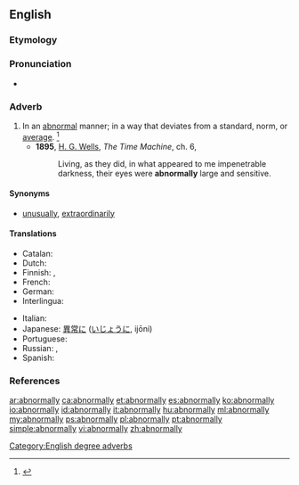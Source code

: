 ==English==

===Etymology===
{{suffix|abnormal|ly}}

===Pronunciation===
* {{a|US}} {{IPA|/æbˈnɔɹ.mə.li/}}

===Adverb===
{{en-adv}}

# In an [[abnormal]] manner; in a way that deviates from a standard, norm, or [[average]]. {{defdate|First attested in the mid 19<sup>th</sup> cnetury.}}<ref name=SOED>{{R:SOED5|page=6}}</ref>
#* '''1895''', [[w:H._G._Wells|H. G. Wells]], ''The Time Machine'', ch. 6,
#*: Living, as they did, in what appeared to me impenetrable darkness, their eyes were '''abnormally''' large and sensitive.

====Synonyms====
* [[unusually]], [[extraordinarily]]

====Translations====
{{trans-top|In an abnormal manner}}
* Catalan: {{t|ca|anormalment}}
* Dutch: {{t+|nl|abnormaal}}
* Finnish: {{t|fi|epänormaalisti}}, {{t|fi|epätavallisesti}}
* French: {{t+|fr|anormalement}}
* German: {{t|de|unnormal}}
* Interlingua: {{t|ia|anormalmente}}
{{trans-mid}}
* Italian: {{t|it|anormalmente}}
* Japanese: [[異常]]に ([[いじょう]]に, ijōni)
* Portuguese: {{t|pt|anormalmente}}
* Russian: {{t+|ru|анома́льно|sc=Cyrl}}, {{t+|ru|ненорма́льно|sc=Cyrl}}
* Spanish: {{t|es|anormalmente}}
{{trans-bottom}}

===References===
<references/>

[[Category:English degree adverbs]]

[[ar:abnormally]]
[[ca:abnormally]]
[[et:abnormally]]
[[es:abnormally]]
[[ko:abnormally]]
[[io:abnormally]]
[[id:abnormally]]
[[it:abnormally]]
[[hu:abnormally]]
[[ml:abnormally]]
[[my:abnormally]]
[[ps:abnormally]]
[[pl:abnormally]]
[[pt:abnormally]]
[[simple:abnormally]]
[[vi:abnormally]]
[[zh:abnormally]]